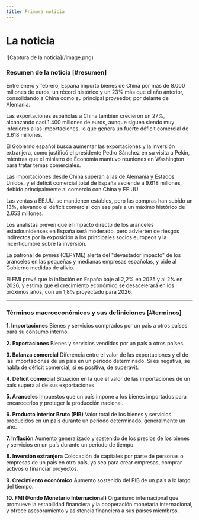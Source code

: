 ```yaml
---
title: Primera noticia
---
```


# La noticia
<Cards>
  <Card title="Visita la noticia" href="https://www.vozpopuli.com/economia/espana-dispara-un-23-las-compras-a-china-y-alcanza-el-record-de-8000-millones-en-dos-meses.html" />
</Cards>
![Captura de la noticia](/image.png)


### Resumen de la noticia [#resumen]

Entre enero y febrero, España importó bienes de China por más de 8.000 millones de euros, un récord histórico y un 23% más que el año anterior, consolidando a China como su principal proveedor, por delante de Alemania.

Las exportaciones españolas a China también crecieron un 27%, alcanzando casi 1.400 millones de euros, aunque siguen siendo muy inferiores a las importaciones, lo que genera un fuerte déficit comercial de 6.618 millones.

El Gobierno español busca aumentar las exportaciones y la inversión extranjera, como justificó el presidente Pedro Sánchez en su visita a Pekín, mientras que el ministro de Economía mantuvo reuniones en Washington para tratar temas comerciales.

Las importaciones desde China superan a las de Alemania y Estados Unidos, y el déficit comercial total de España asciende a 9.618 millones, debido principalmente al comercio con China y EE.UU.

Las ventas a EE.UU. se mantienen estables, pero las compras han subido un 13%, elevando el déficit comercial con ese país a un máximo histórico de 2.653 millones.

Los analistas prevén que el impacto directo de los aranceles estadounidenses en España será moderado, pero advierten de riesgos indirectos por la exposición a los principales socios europeos y la incertidumbre sobre la inversión.

La patronal de pymes (CEPYME) alerta del "devastador impacto" de los aranceles en las pequeñas y medianas empresas españolas, y pide al Gobierno medidas de alivio.

El FMI prevé que la inflación en España baje al 2,2% en 2025 y al 2% en 2026, y estima que el crecimiento económico se desacelerará en los próximos años, con un 1,8% proyectado para 2026.

---

### Términos macroeconómicos y sus definiciones [#terminos]

**1. Importaciones**
Bienes y servicios comprados por un país a otros países para su consumo interno.

**2. Exportaciones**
Bienes y servicios vendidos por un país a otros países.

**3. Balanza comercial**
Diferencia entre el valor de las exportaciones y el de las importaciones de un país en un periodo determinado. Si es negativa, se habla de déficit comercial; si es positiva, de superávit.

**4. Déficit comercial**
Situación en la que el valor de las importaciones de un país supera al de sus exportaciones.

**5. Aranceles**
Impuestos que un país impone a los bienes importados para encarecerlos y proteger la producción nacional.

**6. Producto Interior Bruto (PIB)**
Valor total de los bienes y servicios producidos en un país durante un periodo determinado, generalmente un año.

**7. Inflación**
Aumento generalizado y sostenido de los precios de los bienes y servicios en un país durante un periodo de tiempo.

**8. Inversión extranjera**
Colocación de capitales por parte de personas o empresas de un país en otro país, ya sea para crear empresas, comprar activos o financiar proyectos.

**9. Crecimiento económico**
Aumento sostenido del PIB de un país a lo largo del tiempo.

**10. FMI (Fondo Monetario Internacional)**
Organismo internacional que promueve la estabilidad financiera y la cooperación monetaria internacional, y ofrece asesoramiento y asistencia financiera a sus países miembros.
